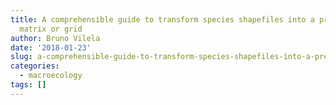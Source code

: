 ```yaml
---
title: A comprehensible guide to transform species shapefiles into a presence absence
  matrix or grid
author: Bruno Vilela
date: '2018-01-23'
slug: a-comprehensible-guide-to-transform-species-shapefiles-into-a-presence-absence-matrix-or-grid
categories:
  - macroecology
tags: []
---
```


